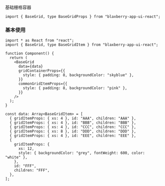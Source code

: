 
<Meta of={Stories} />

<Title>\<BaseGrid></Title>

<Subtitle>基础栅格容器</Subtitle>

```tsx
import { BaseGrid, type BaseGridProps } from "blaxberry-app-ui-react";
```

### 基本使用

<Story of={Stories.ExampleBase} />

```tsx
import * as React from "react";
import { BaseGrid, type BaseGridItem } from "blaxberry-app-ui-react";

function Component() {
  return (
    <BaseGrid
      data={data}
      gridContainerProps={{
        style: { padding: 8, backgroundColor: "skyblue" },
      }}
      commonGridItemProps={{
        style: { padding: 8, backgroundColor: "pink" },
      }}
    />
  );
}

const data: Array<BaseGridItem> = [
  { gridItemProps: { xs: 4 }, id: "AAA", children: "AAA" },
  { gridItemProps: { xs: 4 }, id: "BBB", children: "BBB" },
  { gridItemProps: { xs: 4 }, id: "CCC", children: "CCC" },
  { gridItemProps: { xs: 8 }, id: "DDD", children: "DDD" },
  { gridItemProps: { xs: 4 }, id: "EEE", children: "EEE" },
  {
    gridItemProps: {
      xs: 12,
      style: { backgroundColor: "grey", fontWeight: 600, color: "white" },
    },
    id: "FFF",
    children: "FFF",
  },
];
```
